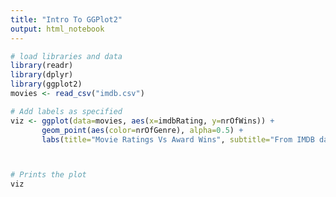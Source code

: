 ```yaml
---
title: "Intro To GGPlot2"
output: html_notebook
---
```


```r
# load libraries and data
library(readr)
library(dplyr)
library(ggplot2)
movies <- read_csv("imdb.csv")
```

```r
# Add labels as specified
viz <- ggplot(data=movies, aes(x=imdbRating, y=nrOfWins)) +
       geom_point(aes(color=nrOfGenre), alpha=0.5) + 
       labs(title="Movie Ratings Vs Award Wins", subtitle="From IMDB dataset", x="Movie Rating", y="Number of Award Wins", color = "Number of Genre")



# Prints the plot
viz
```

```r
```